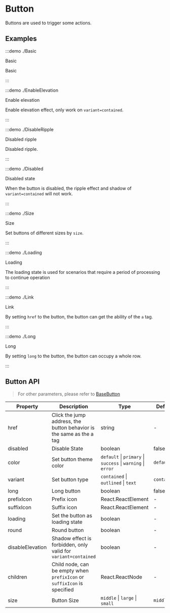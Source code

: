 # Button

Buttons are used to trigger some actions.

## Examples

:::demo ./Basic

Basic

Basic

:::

:::demo ./EnableElevation

Enable elevation

Enable elevation effect, only work on `variant=contained`.

:::

:::demo ./DisableRipple

Disabled ripple

Disabled ripple.

:::

:::demo ./Disabled

Disabled state

When the button is disabled, the ripple effect and shadow of `variant=contained` will not work.

:::

:::demo ./Size

Size

Set buttons of different sizes by `size`.

:::

:::demo ./Loading

Loading

The loading state is used for scenarios that require a period of processing to continue operation

:::

:::demo ./Link

Link

By setting `href` to the button, the button can get the ability of the `a` tag.

:::

:::demo ./Long

Long

By setting `long` to the button, the button can occupy a whole row.

:::

## Button API

> For other parameters, please refer to [BaseButton](/components/BaseButton)

| Property | Description | Type | Default | Require |
| --- | --- | --- | --- | --- |
| href | Click the jump address, the button behavior is the same as the a tag | string | - | false |
| disabled | Disable State | boolean | false | false |
| color | Set button theme color | `default` \| `primary` \| `success` \| `warning` \| `error` | `default` | false |
| variant | Set button type | `contained` \| `outlined` \| `text` | `contained` | false |
| long | Long button | boolean | false | false |
| prefixIcon | Prefix icon | React.ReactElement | - | false |
| suffixIcon | Suffix icon | React.ReactElement | - | false |
| loading | Set the button as loading state | boolean | - | false |
| round | Round button | boolean | - | false |
| disableElevation | Shadow effect is forbidden, only valid for `variant=contained` | boolean | - | false |
| children | Child node, can be empty when `prefixIcon` or `suffixIcon` is specified | React.ReactNode | - | false |
| size | Button Size | `middle` \| `large` \| `small` | `middle` | false |
